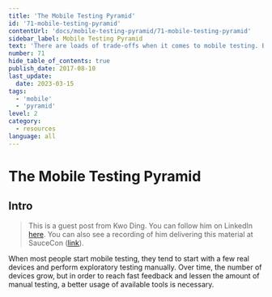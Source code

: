 ```yaml
---
title: 'The Mobile Testing Pyramid'
id: '71-mobile-testing-pyramid'
contentUrl: 'docs/mobile-testing-pyramid/71-mobile-testing-pyramid'
sidebar_label: Mobile Testing Pyramid
text: 'There are loads of trade-offs when it comes to mobile testing. But by learning to use all layers of the mobile testing pyramid to your advantage you can gain the fast feedback that is required in modern CI/CD environments.'
number: 71
hide_table_of_contents: true
publish_date: 2017-08-10
last_update:
  date: 2023-03-15
tags:
  - 'mobile'
  - 'pyramid'
level: 2
category:
  - resources
language: all
---
```


# The Mobile Testing Pyramid

## Intro

> This is a guest post from Kwo Ding. You can follow him on LinkedIn [here](https://www.linkedin.com/in/kwoding/). You can also see a recording of him delivering this material at SauceCon ([link](https://www.youtube.com/watch?v=ACP6N1L62AU)).

When most people start mobile testing, they tend to start with a few real devices and perform exploratory testing manually. Over time, the number of devices grow, but in order to reach fast feedback and lessen the amount of manual testing, a better usage of available tools is necessary.


<DropdownMarkdown folderName='71-mobile-testing-pyramid' />
